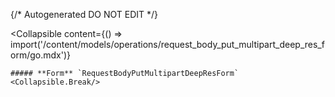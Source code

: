 {/* Autogenerated DO NOT EDIT  */}

<Collapsible
    content={() => import('/content/models/operations/request_body_put_multipart_deep_res_form/go.mdx')}
>
    ##### **Form** `RequestBodyPutMultipartDeepResForm`
    <Collapsible.Break/>
</Collapsible>

